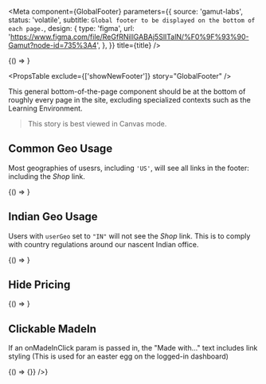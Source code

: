 
<Meta
  component={GlobalFooter}
  parameters={{
    source: 'gamut-labs',
    status: 'volatile',
    subtitle: `Global footer to be displayed on the bottom of each page.`,
    design: {
      type: 'figma',
      url:
        'https://www.figma.com/file/ReGfRNillGABAj5SlITalN/%F0%9F%93%90-Gamut?node-id=735%3A4',
    },
  }}
  title={title}
/>

<Canvas>
  <Story name="GlobalFooter">{() => <GlobalFooter />}</Story>
</Canvas>

<PropsTable exclude={['showNewFooter']} story="GlobalFooter" />

This general bottom-of-the-page component should be at the bottom of roughly every page in the site, excluding specialized contexts such as the Learning Environment.

> This story is best viewed in Canvas mode.

## Common Geo Usage

Most geographies of usesrs, including `'US'`, will see all links in the footer: including the _Shop_ link.

<Canvas>
  <Story name="Common Geo Usage">{() => <GlobalFooter userGeo="US" />}</Story>
</Canvas>

## Indian Geo Usage

Users with `userGeo` set to `"IN"` will not see the _Shop_ link.
This is to comply with country regulations around our nascent Indian office.

<Canvas>
  <Story name="Indian Geo Usage">{() => <GlobalFooter userGeo="IN" />}</Story>
</Canvas>

## Hide Pricing

<Canvas>
  <Story name="Hide Pricing">{() => <GlobalFooter hidePricing />}</Story>
</Canvas>

## Clickable MadeIn

If an onMadeInClick param is passed in, the "Made with..." text includes link styling
(This is used for an easter egg on the logged-in dashboard)

<Canvas>
  <Story name="Clickable MadeIN">
    {() => <GlobalFooter onMadeInClick={() => {}} />}
  </Story>
</Canvas>
